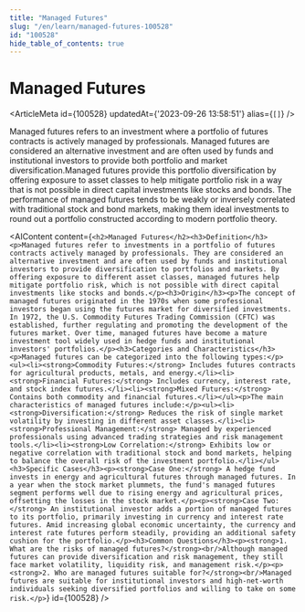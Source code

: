 ```yaml
---
title: "Managed Futures"
slug: "/en/learn/managed-futures-100528"
id: "100528"
hide_table_of_contents: true
---
```



# Managed Futures

<ArticleMeta id={100528} updatedAt={'2023-09-26 13:58:51'} alias={`[]`} />
<div className='border-solid border-b border-t-0 my-4 border-[var(--ifm-color-gray-300)]' />

Managed futures refers to an investment where a portfolio of futures contracts is actively managed by professionals. Managed futures are considered an alternative investment and are often used by funds and institutional investors to provide both portfolio and market diversification.Managed futures provide this portfolio diversification by offering exposure to asset classes to help mitigate portfolio risk in a way that is not possible in direct capital investments like stocks and bonds. The performance of managed futures tends to be weakly or inversely correlated with traditional stock and bond markets, making them ideal investments to round out a portfolio constructed according to modern portfolio theory.

<AIContent content={`<h2>Managed Futures</h2><h3>Definition</h3><p>Managed futures refer to investments in a portfolio of futures contracts actively managed by professionals. They are considered an alternative investment and are often used by funds and institutional investors to provide diversification to portfolios and markets. By offering exposure to different asset classes, managed futures help mitigate portfolio risk, which is not possible with direct capital investments like stocks and bonds.</p><h3>Origin</h3><p>The concept of managed futures originated in the 1970s when some professional investors began using the futures market for diversified investments. In 1972, the U.S. Commodity Futures Trading Commission (CFTC) was established, further regulating and promoting the development of the futures market. Over time, managed futures have become a mature investment tool widely used in hedge funds and institutional investors' portfolios.</p><h3>Categories and Characteristics</h3><p>Managed futures can be categorized into the following types:</p><ul><li><strong>Commodity Futures:</strong> Includes futures contracts for agricultural products, metals, and energy.</li><li><strong>Financial Futures:</strong> Includes currency, interest rate, and stock index futures.</li><li><strong>Mixed Futures:</strong> Contains both commodity and financial futures.</li></ul><p>The main characteristics of managed futures include:</p><ul><li><strong>Diversification:</strong> Reduces the risk of single market volatility by investing in different asset classes.</li><li><strong>Professional Management:</strong> Managed by experienced professionals using advanced trading strategies and risk management tools.</li><li><strong>Low Correlation:</strong> Exhibits low or negative correlation with traditional stock and bond markets, helping to balance the overall risk of the investment portfolio.</li></ul><h3>Specific Cases</h3><p><strong>Case One:</strong> A hedge fund invests in energy and agricultural futures through managed futures. In a year when the stock market plummets, the fund's managed futures segment performs well due to rising energy and agricultural prices, offsetting the losses in the stock market.</p><p><strong>Case Two:</strong> An institutional investor adds a portion of managed futures to its portfolio, primarily investing in currency and interest rate futures. Amid increasing global economic uncertainty, the currency and interest rate futures perform steadily, providing an additional safety cushion for the portfolio.</p><h3>Common Questions</h3><p><strong>1. What are the risks of managed futures?</strong><br/>Although managed futures can provide diversification and risk management, they still face market volatility, liquidity risk, and management risk.</p><p><strong>2. Who are managed futures suitable for?</strong><br/>Managed futures are suitable for institutional investors and high-net-worth individuals seeking diversified portfolios and willing to take on some risk.</p>`} id={100528} />
